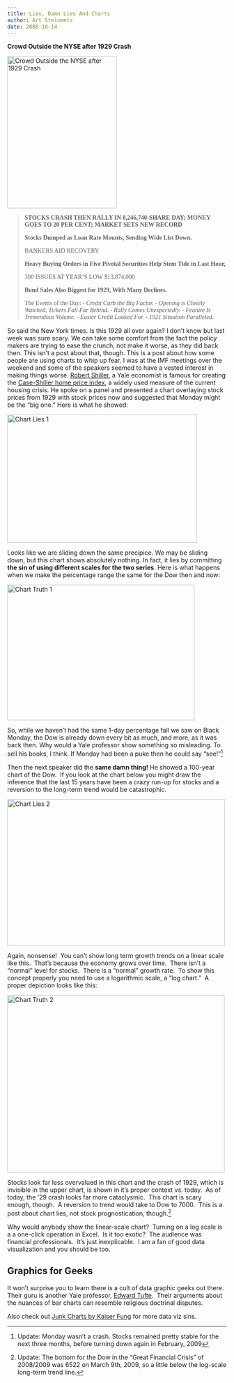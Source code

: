 ```yaml
---
title: Lies, Damn Lies And Charts
author: Art Steinmetz
date: 2008-10-14
---
```


**Crowd Outside the NYSE after 1929 Crash**

<a href="http://upload.wikimedia.org/wikipedia/commons/e/e1/Crowd_outside_nyse.jpg"><img src="http://upload.wikimedia.org/wikipedia/commons/e/e1/Crowd_outside_nyse.jpg" title="Crowd_outside_nyse" alt="Crowd Outside the NYSE after 1929 Crash" width="251" height="349"/></a>

> [**STOCKS CRASH THEN RALLY IN 8,246,740-SHARE DAY; MONEY GOES TO 20 PER CENT; MARKET SETS NEW RECORD**]{style="font-family: Times"}
>
> [**Stocks Dumped as Loan Rate Mounts, Sending Wide List Down.**]{style="font-family: Times"}
>
> [BANKERS AID RECOVERY]{style="font-family: Times"}
>
> [**Heavy Buying Orders in Five Pivotal Securities Help Stem Tide in Last Hour,**]{style="font-family: Times"}
>
> [300 ISSUES AT YEAR'S LOW \$13,874,000]{style="font-family: Times"}
>
> [**Bond Sales Also Biggest for 1929, With Many Declines.**]{style="font-family: Times"}
>
> [The Events of the Day: - *Credit Curb the Big Factor. - Opening is Closely Watched. Tickers Fall Far Behind. - Rally Comes Unexpectedly. - Feature Is Tremendous Volume. - Easier Credit Looked For. - 1921 Situation Paralleled.*]{style="font-family: Times"}

So said the New York times. Is this 1929 all over again? I don't know but last week was sure scary. We can take some comfort from the fact the policy makers are trying to ease the crunch, not make it worse, as they did back then. This isn't a post about that, though. This is a post about how some people are using charts to whip up fear. I was at the IMF meetings over the weekend and some of the speakers seemed to have a vested interest in making things worse. [Robert Shiller](http://www.econ.yale.edu/~shiller), a Yale economist is famous for creating the [Case-Shiller home price index](https://fred.stlouisfed.org/graph/?g=ZPQb), a widely used measure of the current housing crisis. He spoke on a panel and presented a chart overlaying stock prices from 1929 with stock prices now and suggested that Monday might be the "big one." Here is what he showed:

<a href="/img/2008/10/chartlies1.jpg"><img src="/img/2008/10/chartlies1.jpg" title="Chart Lies 1" class="alignnone size-full wp-image-27" width="436" height="294"/></a>

Looks like we are sliding down the same precipice. We may be sliding down, but this chart shows absolutely nothing. In fact, it lies by committing **the sin of using different scales for the two series**. Here is what happens when we make the percentage range the same for the Dow then and now:

<a href="/img/2008/10/chartlies2.jpg"><img src="/img/2008/10/chartlies2.jpg" title="Chart Truth 1" class="alignnone size-full wp-image-28" width="430" height="311"/></a>

So, while we haven't had the same 1-day percentage fall we saw on Black Monday, the Dow is already down every bit as much, and more, as it was back then. Why would a Yale professor show something so misleading. To sell his books, I think. If Monday had been a puke then he could say "see!"[^1]

[^1]: Update: Monday wasn't a crash. Stocks remained pretty stable for the next three months, before turning down again in February, 2009

Then the next speaker did the **same damn thing!** He showed a 100-year chart of the Dow.  If you look at the chart below you might draw the inference that the last 15 years have been a crazy run-up for stocks and a reversion to the long-term trend would be catastrophic.

<a href="/img/2008/10/chartlies3.jpg"><img src="/img/2008/10/chartlies3.jpg" title="Chart Lies 2" class="alignnone size-full wp-image-30" width="500" height="336"/></a>

Again, nonsense!  You can't show long term growth trends on a linear scale like this.  That's because the economy grows over time.  There isn't a "normal" level for stocks.  There is a "normal" growth rate.  To show this concept properly you need to use a logarithmic scale, a "log chart."  A proper depiction looks like this:

<a href="/img/2008/10/chartlies42.jpg"><img src="/img/2008/10/chartlies42.jpg" title="Chart Truth 2" class="alignnone size-full wp-image-35" width="499" height="407"/></a>

Stocks look far less overvalued in this chart and the crash of 1929, which is invisible in the upper chart, is shown in it's proper context vs. today.  As of today, the '29 crash looks far more cataclysmic.  This chart is scary enough, though.  A reversion to trend would take to Dow to 7000.  This is a post about chart lies, not stock prognostication, though.[^2]

[^2]: Update: The bottom for the Dow in the "Great Financial Crisis" of 2008/2009 was 6522 on March 9th, 2009, so a little below the log-scale long-term trend line.

Why would anybody show the linear-scale chart?  Turning on a log scale is a a one-click operation in Excel.  Is it too exotic?  The audience was financial professionals.  It's just inexplicable.  I am a fan of good data visualization and you should be too.

::: callout-note
## Graphics for Geeks

It won't surprise you to learn there is a cult of data graphic geeks out there.  Their guru is another Yale professor, <a href="http://www.edwardtufte.com/tufte/" target="_blank">Edward Tufte</a>.  Their arguments about the nuances of bar charts can resemble religious doctrinal disputes.

Also check out [Junk Charts by Kaiser Fung](https://junkcharts.typepad.com/junk_charts/) for more data viz sins.
:::
